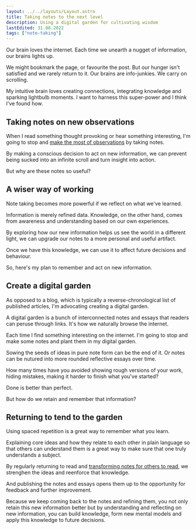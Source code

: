 ```yaml
---
layout: ../../layouts/Layout.astro
title: Taking notes to the next level
description: Using a digital garden for cultivating wisdom
lastEdited: 31.08.2022
tags: ["note-taking"]
---
```


Our brain loves the internet. Each time we unearth a nugget of information, our brains lights up.

We might bookmark the page, or favourite the post. But our hunger isn't satisfied and we rarely return to it. Our brains are info-junkies. We carry on scrolling.

My intuitive brain loves creating connections, integrating knowledge and sparking lightbulb moments. I want to harness this super-power and I think I've found how.

## Taking notes on new observations

When I read something thought provoking or hear something interesting, I'm going to stop and <a href="./making-the-most-of-observations">make the most of observations</a> by taking notes.

By making a conscious decision to act on new information, we can prevent being sucked into an infinite scroll and turn insight into action.

But why are these notes so useful?

## A wiser way of working

Note taking becomes more powerful if we reflect on what we've learned.

Information is merely refined data. Knowledge, on the other hand, comes from awareness and understanding based on our own experiences.

By exploring how our new information helps us see the world in a different light, we can upgrade our notes to a more personal and useful artifact.

Once we have this knowledge, we can use it to affect future decisions and behaviour.

So, here's my plan to remember and act on new information.

## Create a digital garden

As opposed to a blog, which is typically a reverse-chronological list of published articles, I'm advocating creating a digital garden.

A digital garden is a bunch of interconnected notes and essays that readers can peruse through links. It's how we naturally browse the internet.

Each time I find something interesting on the internet. I'm going to stop and make some notes and plant them in my digital garden.

Sowing the seeds of ideas in pure note form can be the end of it. Or notes can be nutured into more rounded reflective essays over time.

How many times have you avoided showing rough versions of your work, hiding mistakes, making it harder to finish what you've started?

Done is better than perfect.

But how do we retain and remember that information?

## Returning to tend to the garden

Using spaced repetition is a great way to remember what you learn.

Explaining core ideas and how they relate to each other in plain language so that others can understand them is a great way to make sure that one truly understands a subject.

By regularly returning to read and <a href="./the-perfect-post">transforming notes for others to read</a>, we strenghen the ideas and reenforce that knowledge.

And publishing the notes and essays opens them up to the opportunity for feedback and further improvement.

Because we keep coming back to the notes and refining them, you not only retain this new information better but by understanding and reflecting on new information, you can build knowledge, form new mental models and apply this knowledge to future decisions.
